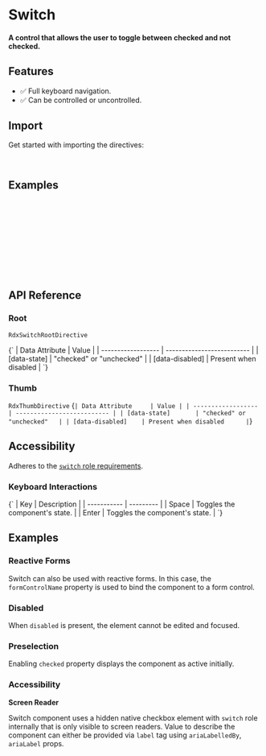 
<Meta title="Primitives/Switch" />

# Switch

#### A control that allows the user to toggle between checked and not checked.

<Canvas sourceState="hidden" of={SwitchDirectiveStories.Default} />

## Features

- ✅ Full keyboard navigation.
- ✅ Can be controlled or uncontrolled.

## Import

Get started with importing the directives:

```typescript
import { RdxSwitchRootDirective, RdxSwitchThumbDirective, RdxSwitchInputDirective } from '@radix-ng/primitives/switch';
```

## Examples

```html
<label rdxLabel htmlFor="airplane-mode">Airplane mode</label>
<button id="airplane-mode" rdxSwitchRoot [(checked)]="checked">
  <span rdxSwitchThumb></span>
</button>
```

```html
<label rdxLabel htmlFor="airplane-mode">Airplane mode</label>
<button id="airplane-mode" rdxSwitchRoot [(checked)]="checked">
  <input rdxSwitchInput />
  <span rdxSwitchThumb></span>
</button>
```

## API Reference

### Root

`RdxSwitchRootDirective`
<ArgTypes exclude={switchExclude} of={RdxSwitchRootDirective} />

<Markdown>
  {`
  | Data Attribute     | Value |
  | ------------------ | -------------------------- |
  | [data-state]       | "checked" or "unchecked"   |
  | [data-disabled]    | Present when disabled      |
  `}
</Markdown>

### Thumb

`RdxThumbDirective`
<Markdown>
  {`
  | Data Attribute     | Value |
  | ------------------ | -------------------------- |
  | [data-state]       | "checked" or "unchecked"   |
  | [data-disabled]    | Present when disabled      |
  `}
</Markdown>

## Accessibility

Adheres to the [`switch` role requirements](https://www.w3.org/WAI/ARIA/apg/patterns/switch).

### Keyboard Interactions

<Markdown>
  {`
  | Key | Description |
  | ----------- | --------- |
  | Space       | Toggles the component's state.        |
  | Enter       | Toggles the component's state.    |
  `}
</Markdown>

## Examples

### Reactive Forms

Switch can also be used with reactive forms. In this case, the `formControlName` property is used to bind the component to a form control.

<Canvas sourceState="hidden" of={SwitchDirectiveStories.ReactiveForm} />

### Disabled

When `disabled` is present, the element cannot be edited and focused.

<Canvas sourceState="hidden" of={SwitchDirectiveStories.Disabled} />

### Preselection

Enabling `checked` property displays the component as active initially.

<Canvas sourceState="hidden" of={SwitchDirectiveStories.Preselection} />

### Accessibility

**Screen Reader**

Switch component uses a hidden native checkbox element with `switch` role internally that is only visible to screen readers.
Value to describe the component can either be provided via `label` tag using `ariaLabelledBy`, `ariaLabel` props.

```html
<label for="switch1">Remember Me</label>
<button rdxSwitchRoot id="switch1" ></button>

<span id="switch2">Remember Me</span>
<button rdxSwitchRoot ariaLabelledBy="switch2"></button>

<button rdxSwitchRoot ariaLabel="Remember Me"></button>
```
